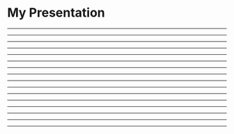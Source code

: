 

# My Presentation

---

<Slide answer={data[0].answer} imageSrc={data[0].imageSrc} />

---

<Slide answer={data[1].answer} imageSrc={data[1].imageSrc} />

---

<Slide answer={data[2].answer} imageSrc={data[2].imageSrc} />

---

<Slide answer={data[3].answer} imageSrc={data[3].imageSrc} />

---

<Slide answer={data[4].answer} imageSrc={data[4].imageSrc} />

---

<Slide answer={data[5].answer} imageSrc={data[5].imageSrc} />

---

<Slide answer={data[6].answer} imageSrc={data[6].imageSrc} />

---

<Slide answer={data[7].answer} imageSrc={data[7].imageSrc} />

---

<Slide answer={data[8].answer} imageSrc={data[8].imageSrc} />

---

<Slide answer={data[9].answer} imageSrc={data[9].imageSrc} />

---

<Slide answer={data[10].answer} imageSrc={data[10].imageSrc} />

---

<Slide answer={data[11].answer} imageSrc={data[11].imageSrc} />

---

<Slide answer={data[12].answer} imageSrc={data[12].imageSrc} />

---

<Slide answer={data[13].answer} imageSrc={data[13].imageSrc} />

---

<Slide answer={data[14].answer} imageSrc={data[14].imageSrc} />

---

<Slide answer={data[15].answer} imageSrc={data[15].imageSrc} />

